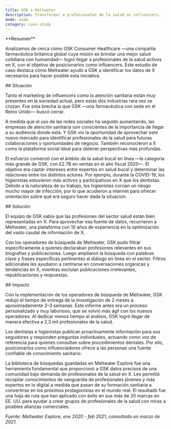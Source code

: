 ```yaml
---
title: GSK x Meltwater
description: Transformar a profesionales de la salud en influencers.
mode: wide
category: case-study
---
```


<Note>
**Resumen**

Analizamos de cerca cómo GSK Consumer Healthcare —una compañía farmacéutica británica global cuya misión es brindar una mejor salud cotidiana con humanidad— logró llegar a profesionales de la salud activos en X, con el objetivo de posicionarlos como influencers. Este estudio de caso destaca cómo Meltwater ayudó a GSK a identificar los datos de X necesarios para hacer posible esta iniciativa.
</Note>

<div id="situation">
  ## Situación
</div>

Tanto el marketing de influencers como la atención sanitaria están muy presentes en la sociedad actual, pero estas dos industrias rara vez se cruzan. Fue esta brecha la que GSK —una farmacéutica con sede en el Reino Unido— buscó cerrar.

A medida que el uso de las redes sociales ha seguido aumentando, las empresas de atención sanitaria son conscientes de la importancia de llegar a su audiencia donde está. Y GSK vio la oportunidad de aprovechar este nuevo mercado para identificar profesionales de la salud para futuras colaboraciones y oportunidades de negocio. También reconocieron a X como la plataforma social ideal para obtener perspectivas más profundas.

El esfuerzo comenzó con el ámbito de la salud bucal en línea —la categoría más grande de GSK, con £2.7B en ventas en el año fiscal 2020—. El objetivo era captar intereses entre expertos en salud bucal y determinar las relaciones entre los distintos actores. Por ejemplo, durante la COVID-19, los higienistas estuvieron más activos y participativos en X que los dentistas. Debido a la naturaleza de su trabajo, los higienistas corrían un riesgo mucho mayor de infección, por lo que acudieron a internet para ofrecer orientación sobre qué era seguro hacer dada la situación.  

<div id="solution">
  ## Solución
</div>

El equipo de GSK sabía que las profesiones del sector salud están bien representadas en X. Para aprovechar esa fuente de datos, recurrieron a Meltwater, una plataforma con 10 años de experiencia en la optimización del vasto caudal de información de X. 

Con los operadores de búsqueda de Meltwater, GSK pudo filtrar específicamente a quienes declaraban profesiones relevantes en sus biografías y publicaciones. Luego ampliaron la búsqueda con palabras clave y frases específicas pertinentes al diálogo en línea en el sector. Filtros adicionales les ayudaron a centrarse en conversaciones orgánicas y tendencias en X, mientras excluían publicaciones irrelevantes, republicaciones y respuestas.

<div id="impact">
  ## Impacto
</div>

Con la implementación de los operadores de búsqueda de Meltwater, GSK redujo el tiempo de entrega de la investigación de 2 meses a aproximadamente 2–3 semanas. Este informe antes era un proceso personalizado y muy laborioso, que se volvió más ágil con los nuevos operadores. Al dedicar menos tiempo al análisis, GSK logró llegar de manera efectiva a 2,3 mil profesionales de la salud. 

Los dentistas e higienistas publican proactivamente información para sus seguidores y responden preguntas individuales, actuando como voz de referencia para quienes consultan sobre procedimientos dentales. Por ello, posicionarlos como influenciadores ofrece a las personas una fuente confiable de conocimiento sanitario. 

La biblioteca de búsquedas guardadas en Meltwater Explore fue una herramienta fundamental que proporcionó a GSK datos precisos de una comunidad bajo demanda de profesionales de la salud en X. Les permitió recopilar conocimientos de vanguardia de profesionales jóvenes y más expertos en lo digital a medida que pasan de su formación sanitaria a convertirse en los próximos protagonistas en el mundo real. El resultado fue una hoja de ruta que han aplicado con éxito en sus más de 20 marcas en EE. UU. para ayudar a crear grupos de profesionales de la salud con miras a posibles alianzas comerciales. 

*Fuente: Meltwater Explore, ene 2020 - feb 2021, consultado en marzo de 2021.*